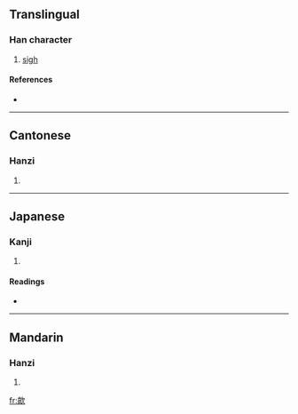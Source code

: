 ==Translingual==

===Han character===
{{Han char|rn=76|rad=欠|as=10|sn=14|four=0728<sub>2</sub>|canj=卜月弓人 (YBNO)}}

# [[sigh]]

====References====
* {{Han ref|kx=0571.010|dkj=16161|dj=0958.320|hdz=32148.090|uh=6B4A|ud=27466|bh=E263|bd=57955}}

----

==Cantonese==

===Hanzi===
{{yue-hanzi|jyut=|y=hiu1}}

# {{defn|Cantonese}}

----

==Japanese==

===Kanji===
{{ja-kanji|grade=|rs=欠10}}

# {{defn|Japanese}}

====Readings====
* {{ja-readings|on=[[きょう]] (kyō), [[こく]] (koku), [[かく]] (kaku)|kun=[[のぼる]] (noboru)}}

----

==Mandarin==

===Hanzi===
{{cmn-hanzi|pin=[[xiāo]] ([[xiao1]])|wg=hsiao<sup>1</sup>}}

# {{defn|Mandarin}}

[[fr:歊]]